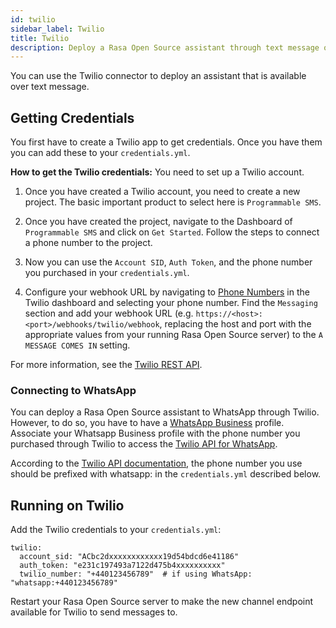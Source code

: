 ```yaml
---
id: twilio
sidebar_label: Twilio
title: Twilio
description: Deploy a Rasa Open Source assistant through text message or WhatsApp via the Twilio connector
---
```


You can use the Twilio connector to deploy an assistant that is available over text message.

## Getting Credentials

You first have to create a Twilio app to get credentials.
Once you have them you can add these to your `credentials.yml`.

**How to get the Twilio credentials:**
You need to set up a Twilio account.

1. Once you have created a Twilio account, you need to create a new
   project. The basic important product to select here
   is `Programmable SMS`.

2. Once you have created the project, navigate to the Dashboard of
   `Programmable SMS` and click on `Get Started`. Follow the
   steps to connect a phone number to the project.

3. Now you can use the `Account SID`, `Auth Token`, and the phone
   number you purchased in your `credentials.yml`.

4. Configure your webhook URL by navigating to
   [Phone Numbers](https://www.twilio.com/console/phone-numbers/incoming) in the Twilio
   dashboard and selecting your phone number. Find the `Messaging` section and add
   your webhook URL (e.g. `https://<host>:<port>/webhooks/twilio/webhook`,
   replacing the host and port with the appropriate values from your running Rasa Open Source server)
   to the `A MESSAGE COMES IN` setting.

For more information, see the [Twilio REST API](https://www.twilio.com/docs/iam/api).

### Connecting to WhatsApp

You can deploy a Rasa Open Source assistant to WhatsApp through Twilio. However, to do so, you have
to have a [WhatsApp Business](https://www.whatsapp.com/business/) profile. Associate
your Whatsapp Business profile with the phone number you purchased through Twilio to
access the [Twilio API for WhatsApp](https://www.twilio.com/docs/whatsapp/api).

According to the [Twilio API documentation](https://www.twilio.com/docs/whatsapp/api#using-phone-numbers-with-whatsapp),
the phone number you use should be prefixed with whatsapp: in the `credentials.yml` described below.


## Running on Twilio

Add the Twilio credentials to your `credentials.yml`:

```yaml-rasa
twilio:
  account_sid: "ACbc2dxxxxxxxxxxxx19d54bdcd6e41186"
  auth_token: "e231c197493a7122d475b4xxxxxxxxxx"
  twilio_number: "+440123456789"  # if using WhatsApp: "whatsapp:+440123456789"
```

Restart your Rasa Open Source server
to make the new channel endpoint available for Twilio to send messages to.
